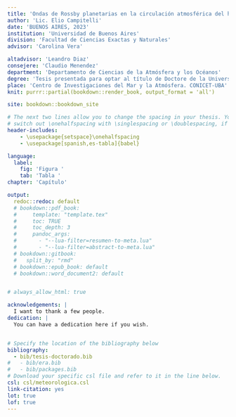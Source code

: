 ```yaml
---
title: 'Ondas de Rossby planetarias en la circulación atmosférica del hemisferio sur y su influencia en Sudamérica'
author: 'Lic. Elio Campitelli'
date: 'BUENOS AIRES, 2023'
institution: 'Universidad de Buenos Aires'
division: 'Facultad de Ciencias Exactas y Naturales'
advisor: 'Carolina Vera'

altadvisor: 'Leandro Diaz'
consejere: 'Claudio Menendez'
department: 'Departamento de Ciencias de la Atmósfera y los Océanos'
degree: 'Tesis presentada para optar al título de Doctore de la Universidad de Buenos Aires en el Área de Ciencias de la Atmósfera y los Océanos'
place: 'Centro de Investigaciones del Mar y la Atmósfera. CONICET-UBA'
knit: purrr::partial(bookdown::render_book, output_format = 'all')

site: bookdown::bookdown_site

# The next two lines allow you to change the spacing in your thesis. You can 
# switch out \onehalfspacing with \singlespacing or \doublespacing, if desired.
header-includes:
    - \usepackage{setspace}\onehalfspacing
    - \usepackage[spanish,es-tabla]{babel}

language:
  label:
    fig: 'Figura '
    tab: 'Tabla '
chapter: 'Capítulo'

output:
  redoc::redoc: default
  # bookdown::pdf_book:
  #     template: "template.tex"
  #     toc: TRUE
  #     toc_depth: 3
  #     pandoc_args:
  #       - "--lua-filter=resumen-to-meta.lua"
  #       - "--lua-filter=abstract-to-meta.lua"
  # bookdown::gitbook:
  #   split_by: "rmd"
  # bookdown::epub_book: default
  # bookdown::word_document2: default


# always_allow_html: true

acknowledgements: |
  I want to thank a few people.
dedication: |
  You can have a dedication here if you wish. 


# Specify the location of the bibliography below
bibliography:
  - bib/tesis-doctorado.bib
#   - bib/era.bib
#   - bib/packages.bib
# Download your specific csl file and refer to it in the line below.
csl: csl/meteorologica.csl
link-citation: yes
lot: true
lof: true
---
```



